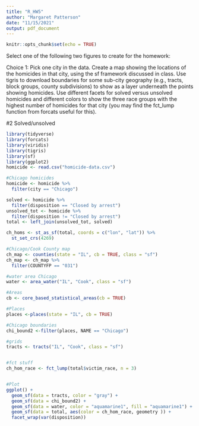 ```yaml
---
title: "R_HW5"
author: "Margaret Patterson"
date: "11/15/2021"
output: pdf_document
---
```


```r
knitr::opts_chunk$set(echo = TRUE)
```

Select one of the following two figures to create for the homework:

Choice 1: Pick one city in the data. Create a map showing the locations of the homicides in that city, using the sf framework discussed in class. Use tigris to download boundaries for some sub-city geography (e.g., tracts, block groups, county subdivisions) to show as a layer underneath the points showing homicides. Use different facets for solved versus unsolved homicides and different colors to show the three race groups with the highest number of homicides for that city (you may find the fct_lump function from forcats useful for this).

#2 Solved/unsolved

```r
library(tidyverse)
library(forcats)
library(viridis)
library(tigris)
library(sf)
library(ggplot2)
homicide <- read.csv("homicide-data.csv")

#Chicago homicides
homicide <- homicide %>%
  filter(city == "Chicago") 

solved <- homicide %>% 
  filter(disposition == "Closed by arrest")
unsolved_tot <- homicide %>% 
  filter(disposition != "Closed by arrest")
total <- left_join(unsolved_tot, solved)

ch_homs <- st_as_sf(total, coords = c("lon", "lat")) %>%
  st_set_crs(4269)

#Chicago/Cook County map
ch_map <- counties(state = "IL", cb = TRUE, class = "sf") 
ch_map <- ch_map %>%
  filter(COUNTYFP == "031")

#water area Chicago
water <- area_water("IL", "Cook", class = "sf")

#Areas
cb <- core_based_statistical_areas(cb = TRUE)

#Places
places <-places(state = "IL", cb = TRUE)

#Chicago boundaries
chi_bound2 <-filter(places, NAME == "Chicago")

#grids
tracts <- tracts("IL", "Cook", class = "sf")


#fct stuff
ch_hom_race <- fct_lump(total$victim_race, n = 3)


#Plot
ggplot() + 
  geom_sf(data = tracts, color = "gray") +
  geom_sf(data = chi_bound2) +
  geom_sf(data = water, color = "aquamarine1", fill = "aquamarine1") +
  geom_sf(data = total, aes(color = ch_hom_race, geometry )) + 
  facet_wrap(var(disposition))
```

